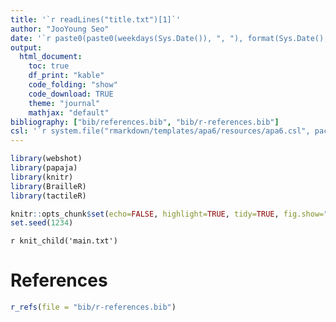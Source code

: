 ```yaml
---
title: '`r readLines("title.txt")[1]`'
author: "JooYoung Seo"
date: '`r paste0(paste0(weekdays(Sys.Date()), ", "), format(Sys.Date(), "%B %d, %Y"))`'
output:
  html_document:
    toc: true
    df_print: "kable"
    code_folding: "show"
    code_download: TRUE
    theme: "journal"
    mathjax: "default"
bibliography: ["bib/references.bib", "bib/r-references.bib"]
csl: '`r system.file("rmarkdown/templates/apa6/resources/apa6.csl", package="papaja")`'
---
```


```r
library(webshot)
library(papaja)
library(knitr)
library(BrailleR)
library(tactileR)

knitr::opts_chunk$set(echo=FALSE, highlight=TRUE, tidy=TRUE, fig.show="hold", fig.showtext=TRUE, fig.path='figure/', cache=FALSE, autodep=TRUE, cache.comments=FALSE, message=FALSE, warning=FALSE)
set.seed(1234)
```

`r knit_child('main.txt')`

\newpage

# References
```r
r_refs(file = "bib/r-references.bib")
```

\setlength{\parindent}{-0.5in}
\setlength{\leftskip}{0.5in}
